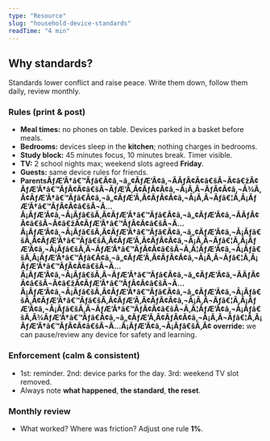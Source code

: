 ```yaml
---
type: "Resource"
slug: "household-device-standards"
readTime: "4 min"
---
```


## Why standards?
Standards lower conflict and raise peace. Write them down, follow them daily, review monthly.

### Rules (print & post)
- **Meal times:** no phones on table. Devices parked in a basket before meals.
- **Bedrooms:** devices sleep in the **kitchen**; nothing charges in bedrooms.
- **Study block:** 45 minutes focus, 10 minutes break. Timer visible.
- **TV:** 2 school nights max; weekend slots agreed **Friday**.
- **Guests:** same device rules for friends.
- **ParentsÃƒÆ’Ã†â€™Ãƒâ€Ã¢â‚¬â„¢ÃƒÆ’Ã¢â‚¬ÂÃƒÂ¢Ã¢â€šÂ¬Ã¢â€žÂ¢ÃƒÆ’Ã†â€™ÃƒÂ¢Ã¢â€šÂ¬ÃƒÆ’Ã‚Â¢ÃƒÂ¢Ã¢â‚¬Å¡Ã‚Â¬ÃƒÂ¢Ã¢â‚¬Å¾Ã‚Â¢ÃƒÆ’Ã†â€™Ãƒâ€Ã¢â‚¬â„¢ÃƒÆ’Ã‚Â¢ÃƒÂ¢Ã¢â‚¬Å¡Ã‚Â¬Ãƒâ€¦Ã‚Â¡ÃƒÆ’Ã†â€™ÃƒÂ¢Ã¢â€šÂ¬Ã…Â¡ÃƒÆ’Ã¢â‚¬Å¡Ãƒâ€šÃ‚Â¢ÃƒÆ’Ã†â€™Ãƒâ€Ã¢â‚¬â„¢ÃƒÆ’Ã¢â‚¬ÂÃƒÂ¢Ã¢â€šÂ¬Ã¢â€žÂ¢ÃƒÆ’Ã†â€™ÃƒÂ¢Ã¢â€šÂ¬Ã…Â¡ÃƒÆ’Ã¢â‚¬Å¡Ãƒâ€šÃ‚Â¢ÃƒÆ’Ã†â€™Ãƒâ€Ã¢â‚¬â„¢ÃƒÆ’Ã¢â‚¬Å¡Ãƒâ€šÃ‚Â¢ÃƒÆ’Ã†â€™Ãƒâ€šÃ‚Â¢ÃƒÆ’Ã‚Â¢ÃƒÂ¢Ã¢â‚¬Å¡Ã‚Â¬Ãƒâ€¦Ã‚Â¡ÃƒÆ’Ã¢â‚¬Å¡Ãƒâ€šÃ‚Â¬ÃƒÆ’Ã†â€™ÃƒÂ¢Ã¢â€šÂ¬Ã‚Â¦ÃƒÆ’Ã¢â‚¬Å¡Ãƒâ€šÃ‚Â¡ÃƒÆ’Ã†â€™Ãƒâ€Ã¢â‚¬â„¢ÃƒÆ’Ã‚Â¢ÃƒÂ¢Ã¢â‚¬Å¡Ã‚Â¬Ãƒâ€¦Ã‚Â¡ÃƒÆ’Ã†â€™ÃƒÂ¢Ã¢â€šÂ¬Ã…Â¡ÃƒÆ’Ã¢â‚¬Å¡Ãƒâ€šÃ‚Â¬ÃƒÆ’Ã†â€™Ãƒâ€Ã¢â‚¬â„¢ÃƒÆ’Ã¢â‚¬ÂÃƒÂ¢Ã¢â€šÂ¬Ã¢â€žÂ¢ÃƒÆ’Ã†â€™ÃƒÂ¢Ã¢â€šÂ¬Ã…Â¡ÃƒÆ’Ã¢â‚¬Å¡Ãƒâ€šÃ‚Â¢ÃƒÆ’Ã†â€™Ãƒâ€Ã¢â‚¬â„¢ÃƒÆ’Ã¢â‚¬Å¡Ãƒâ€šÃ‚Â¢ÃƒÆ’Ã†â€™Ãƒâ€šÃ‚Â¢ÃƒÆ’Ã‚Â¢ÃƒÂ¢Ã¢â‚¬Å¡Ã‚Â¬Ãƒâ€¦Ã‚Â¡ÃƒÆ’Ã¢â‚¬Å¡Ãƒâ€šÃ‚Â¬ÃƒÆ’Ã†â€™ÃƒÂ¢Ã¢â€šÂ¬Ã‚Â¦ÃƒÆ’Ã¢â‚¬Å¡Ãƒâ€šÃ‚Â¾ÃƒÆ’Ã†â€™Ãƒâ€Ã¢â‚¬â„¢ÃƒÆ’Ã‚Â¢ÃƒÂ¢Ã¢â‚¬Å¡Ã‚Â¬Ãƒâ€¦Ã‚Â¡ÃƒÆ’Ã†â€™ÃƒÂ¢Ã¢â€šÂ¬Ã…Â¡ÃƒÆ’Ã¢â‚¬Å¡Ãƒâ€šÃ‚Â¢ override:** we can pause/review any device for safety and learning.

### Enforcement (calm & consistent)
- 1st: reminder. 2nd: device parks for the day. 3rd: weekend TV slot removed.
- Always note **what happened**, **the standard**, **the reset**.

### Monthly review
- What worked? Where was friction? Adjust one rule **1%**.



